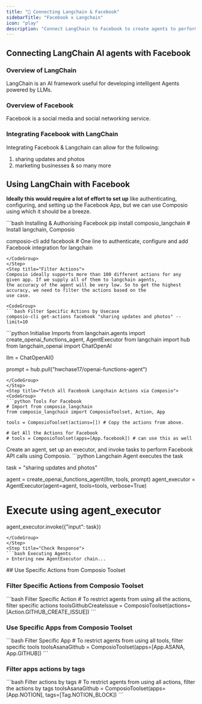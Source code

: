 ```yaml
---
title: "🚀 Connecting Langchain & Facebook"
sidebarTitle: "Facebook x Langchain"
icon: "play"
description: "Connect LangChain to Facebook to create agents to perform tasks using natural language"
---
```


## Connecting LangChain AI agents with Facebook

### Overview of LangChain

LangChain is an AI framework useful for developing intelligent Agents powered by LLMs.

### Overview of Facebook

Facebook is a social media and social networking service.

### Integrating Facebook with LangChain

Integrating Facebook & Langchain can allow for the following:

1. sharing updates and photos
2. marketing businesses
& so many more

## Using LangChain with Facebook

<Steps>
<Step title="Setting Up the Environment">

**Ideally this would require a lot of effort to set up** like authenticating, configuring, and setting up the Facebook App, but we can use Composio using which it should be a breeze.

<CodeGroup>
```bash Installing & Authorising Facebook
pip install composio_langchain # Install langchain, Composio 

composio-cli add facebook # One line to authenticate, configure and add Facebook integration for langchain
```
</CodeGroup>
</Step>
<Step title="Filter Actions">
Composio ideally supports more than 100 different actions for any given app. If we supply all of them to langchain agents, 
the accuracy of the agent will be very low. So to get the highest accuracy, we need to filter the actions based on the 
use case.

<CodeGroup>
```bash Filter Specific Actions by Usecase
composio-cli get-actions facebook "sharing updates and photos" --limit=10
```
</CodeGroup>

</Step>
<Step title="Import Base Packages">

<CodeGroup>
```python Initialise Imports
from langchain.agents import create_openai_functions_agent, AgentExecutor
from langchain import hub
from langchain_openai import ChatOpenAI


llm = ChatOpenAI()

prompt = hub.pull("hwchase17/openai-functions-agent")
```
</CodeGroup>
</Step>
<Step title="Fetch all Facebook Langchain Actions via Composio">
<CodeGroup>
```python Tools For Facebook
# Import from composio_langchain
from composio_langchain import ComposioToolset, Action, App

tools = ComposioToolset(actions=[]) # Copy the actions from above. 

# Get All the Actions for Facebook
# tools = ComposioToolset(apps=[App.facebook]) # can use this as well
```
</CodeGroup>
</Step>
<Step title="Execute the Agent">
Create an agent, set up an executor, and invoke tasks to perform Facebook API calls using Composio. 
<CodeGroup>
```python Langchain Agent executes the task

task = "sharing updates and photos"

agent = create_openai_functions_agent(llm, tools, prompt)
agent_executor = AgentExecutor(agent=agent, tools=tools, verbose=True)

# Execute using agent_executor
agent_executor.invoke({"input": task})
```
</CodeGroup>
</Step>
<Step title="Check Response">
```bash Executing Agents
> Entering new AgentExecutor chain...
```
</Step>
</Steps>
## Use Specific Actions from Composio Toolset

### Filter Specific Actions from Composio Toolset

<CodeGroup>
```bash Filter Specific Action
# To restrict agents from using all the actions, filter specific actions
toolsGithubCreateIssue = ComposioToolset(actions=[Action.GITHUB_CREATE_ISSUE])
```
</CodeGroup>

### Use Specific Apps from Composio Toolset
<CodeGroup>
```bash Filter Specific App
# To restrict agents from using all tools, filter specific tools
toolsAsanaGithub = ComposioToolset(apps=[App.ASANA, App.GITHUB])
```
</CodeGroup>

### Filter apps actions by tags 
<CodeGroup>
```bash Filter actions by tags
# To restrict agents from using all actions, filter the actions by tags
toolsAsanaGithub = ComposioToolset(apps=[App.NOTION], tags=[Tag.NOTION_BLOCK])
```
</CodeGroup>

